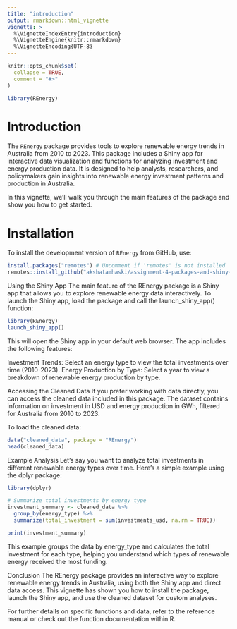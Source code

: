 ```yaml
---
title: "introduction"
output: rmarkdown::html_vignette
vignette: >
  %\VignetteIndexEntry{introduction}
  %\VignetteEngine{knitr::rmarkdown}
  %\VignetteEncoding{UTF-8}
---
```


```r
knitr::opts_chunk$set(
  collapse = TRUE,
  comment = "#>"
)
```

```r
library(REnergy)
```

# Introduction

The `REnergy` package provides tools to explore renewable energy trends in Australia from 2010 to 2023. This package includes a Shiny app for interactive data visualization and functions for analyzing investment and energy production data. It is designed to help analysts, researchers, and policymakers gain insights into renewable energy investment patterns and production in Australia.

In this vignette, we'll walk you through the main features of the package and show you how to get started.

# Installation

To install the development version of `REnergy` from GitHub, use:

```r
install.packages("remotes") # Uncomment if 'remotes' is not installed
remotes::install_github("akshatamhaski/assignment-4-packages-and-shiny-apps-akshatamhaski")
```


Using the Shiny App
The main feature of the REnergy package is a Shiny app that allows you to explore renewable energy data interactively. To launch the Shiny app, load the package and call the launch_shiny_app() function:
```r
library(REnergy)
launch_shiny_app()
```

This will open the Shiny app in your default web browser. The app includes the following features:

Investment Trends: Select an energy type to view the total investments over time (2010-2023).
Energy Production by Type: Select a year to view a breakdown of renewable energy production by type.

Accessing the Cleaned Data
If you prefer working with data directly, you can access the cleaned data included in this package. The dataset contains information on investment in USD and energy production in GWh, filtered for Australia from 2010 to 2023.

To load the cleaned data:

```r
data("cleaned_data", package = "REnergy")
head(cleaned_data)
```


Example Analysis
Let’s say you want to analyze total investments in different renewable energy types over time. Here’s a simple example using the dplyr package:

```r
library(dplyr)

# Summarize total investments by energy type
investment_summary <- cleaned_data %>%
  group_by(energy_type) %>%
  summarize(total_investment = sum(investments_usd, na.rm = TRUE))

print(investment_summary)

```

This example groups the data by energy_type and calculates the total investment for each type, helping you understand which types of renewable energy received the most funding.

Conclusion
The REnergy package provides an interactive way to explore renewable energy trends in Australia, using both the Shiny app and direct data access. This vignette has shown you how to install the package, launch the Shiny app, and use the cleaned dataset for custom analyses.

For further details on specific functions and data, refer to the reference manual or check out the function documentation within R.
